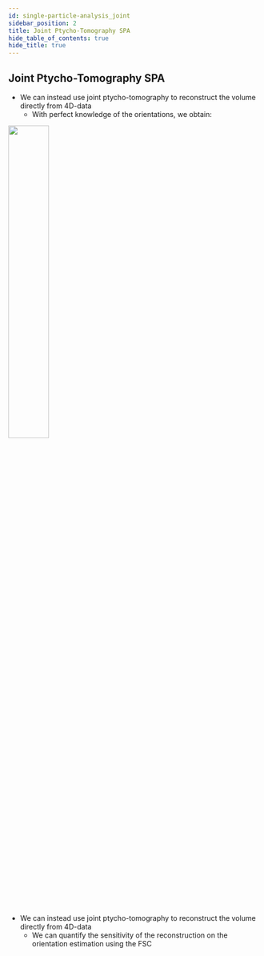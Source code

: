 ```yaml
---
id: single-particle-analysis_joint
sidebar_position: 2
title: Joint Ptycho-Tomography SPA
hide_table_of_contents: true
hide_title: true
---
```




## Joint Ptycho-Tomography SPA

<Tabs>

<TabItem value="ideal-recon" label="Perfect Orientation Reconstruction" default>

- We can instead use joint ptycho-tomography to reconstruct the volume directly from 4D-data
  - With perfect knowledge of the orientations, we obtain:

<img src={T20SAnimation} width="40%" height="auto"/>

</TabItem>

<TabItem value="uncertainty-quantification" label="Estimated Orientation Error">

- We can instead use joint ptycho-tomography to reconstruct the volume directly from 4D-data
  - We can quantify the sensitivity of the reconstruction on the orientation estimation using the FSC

<T20SUncertainty width="75%"/>

</TabItem>
 
</Tabs>

